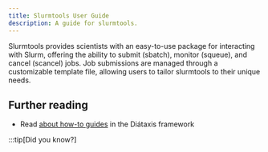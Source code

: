 ```yaml
---
title: Slurmtools User Guide
description: A guide for slurmtools.
---
```



Slurmtools provides scientists with an easy-to-use package for interacting with Slurm, offering the ability to submit (sbatch), monitor (squeue), and cancel (scancel) jobs. Job submissions are managed through a customizable template file, allowing users to tailor slurmtools to their unique needs. 

## Further reading

- Read [about how-to guides](https://diataxis.fr/how-to-guides/) in the Diátaxis framework

:::tip[Did you know?]

